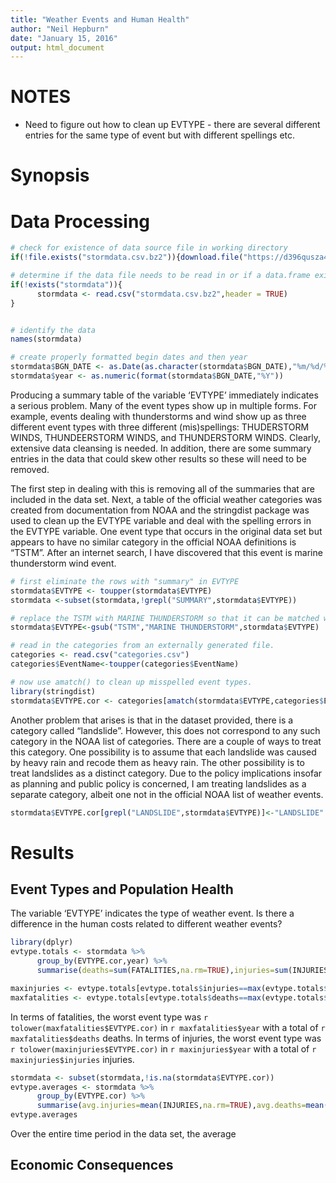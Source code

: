 ```yaml
---
title: "Weather Events and Human Health"
author: "Neil Hepburn"
date: "January 15, 2016"
output: html_document
---
```

# NOTES

- Need to figure out how to clean up EVTYPE - there are several different entries for the same type of event but with different spellings etc.

# Synopsis

# Data Processing

```r

# check for existence of data source file in working directory
if(!file.exists("stormdata.csv.bz2")){download.file("https://d396qusza40orc.cloudfront.net/repdata%2Fdata%2FStormData.csv.bz2","stormdata.csv.bz2")}

# determine if the data file needs to be read in or if a data.frame exists within the workspace already.
if(!exists("stormdata")){
      stormdata <- read.csv("stormdata.csv.bz2",header = TRUE)
}


# identify the data
names(stormdata)

# create properly formatted begin dates and then year
stormdata$BGN_DATE <- as.Date(as.character(stormdata$BGN_DATE),"%m/%d/%Y")
stormdata$year <- as.numeric(format(stormdata$BGN_DATE,"%Y"))
```

Producing a summary table of the variable 'EVTYPE' immediately indicates a serious problem. Many of the event types show up in multiple forms. For example, events dealing with thunderstorms and wind show up as three different event types with three different (mis)spellings: THUDERSTORM WINDS, THUNDEERSTORM WINDS, and THUNDERSTORM WINDS. Clearly, extensive data cleansing is needed. In addition, there are some summary entries in the data that could skew other results so these will need to be removed.

The first step in dealing with this is removing all of the summaries that are included in the data set. Next, a table of the official weather categories was created from documentation from NOAA and the stringdist package was used to clean up the EVTYPE variable and deal with the spelling errors in the EVTYPE variable. One event type that occurs in the original data set but appears to have no similar category in the official NOAA definitions is "TSTM". After an internet search, I have discovered that this event is marine thunderstorm wind event.

```r

# first eliminate the rows with "summary" in EVTYPE
stormdata$EVTYPE <- toupper(stormdata$EVTYPE)
stormdata <-subset(stormdata,!grepl("SUMMARY",stormdata$EVTYPE))

# replace the TSTM with MARINE THUNDERSTORM so that it can be matched with amatch()
stormdata$EVTYPE<-gsub("TSTM","MARINE THUNDERSTORM",stormdata$EVTYPE)

# read in the categories from an externally generated file.
categories <- read.csv("categories.csv")
categories$EventName<-toupper(categories$EventName)

# now use amatch() to clean up misspelled event types.
library(stringdist)
stormdata$EVTYPE.cor <- categories[amatch(stormdata$EVTYPE,categories$EventName,method="soundex",maxDist = 120),"EventName"]
```

Another problem that arises is that in the dataset provided, there is a category called "landslide". However, this does not correspond to any such category in the NOAA list of categories. There are a couple of ways to treat this category. One possibility is to assume that each landslide was caused by heavy rain and recode them as heavy rain. The other possibility is to treat landslides as a distinct category. Due to the policy implications insofar as planning and public policy is concerned, I am treating landslides as a separate category, albeit one not in the official NOAA list of weather events.

```r
stormdata$EVTYPE.cor[grepl("LANDSLIDE",stormdata$EVTYPE)]<-"LANDSLIDE"
```


# Results

## Event Types and Population Health 

The variable 'EVTYPE' indicates the type of weather event. Is there a difference in the human costs related to different weather events? 

```r
library(dplyr)
evtype.totals <- stormdata %>%
      group_by(EVTYPE.cor,year) %>%
      summarise(deaths=sum(FATALITIES,na.rm=TRUE),injuries=sum(INJURIES,na.rm=TRUE))

maxinjuries <- evtype.totals[evtype.totals$injuries==max(evtype.totals$injuries),c("EVTYPE.cor","year","injuries")]
maxfatalities <- evtype.totals[evtype.totals$deaths==max(evtype.totals$deaths),c("EVTYPE.cor","year","deaths")]
```
In terms of fatalities, the worst event type was `r tolower(maxfatalities$EVTYPE.cor)` in `r maxfatalities$year` with a total of `r maxfatalities$deaths` deaths. In terms of injuries, the worst event type was `r tolower(maxinjuries$EVTYPE.cor)` in `r maxinjuries$year` with a total of `r maxinjuries$injuries` injuries.

```r
stormdata <- subset(stormdata,!is.na(stormdata$EVTYPE.cor))
evtype.averages <- stormdata %>%
      group_by(EVTYPE.cor) %>%
      summarise(avg.injuries=mean(INJURIES,na.rm=TRUE),avg.deaths=mean(FATALITIES,na.rm=TRUE))
evtype.averages
```
Over the entire time period in the data set, the average 

## Economic Consequences

